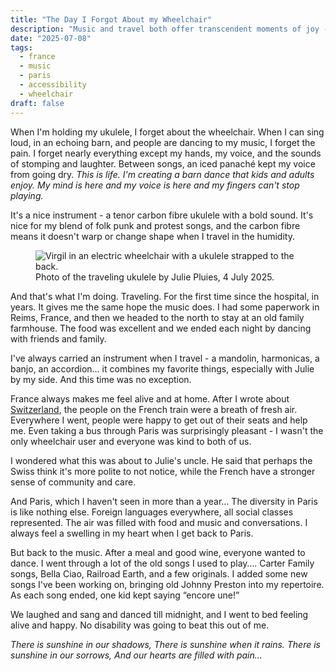 ```yaml
---
title: "The Day I Forgot About my Wheelchair"
description: "Music and travel both offer transcendent moments of joy - often hand in hand. I am happy to have both in my life."
date: "2025-07-08"
tags:
  - france
  - music
  - paris
  - accessibility
  - wheelchair
draft: false
---
```



When I'm holding my ukulele, I forget about the wheelchair. When I can sing loud, in an echoing barn, and people are dancing to my music, I forget the pain. I forget nearly everything except my hands, my voice, and the sounds of stomping and laughter. Between songs, an iced panaché kept my voice from going dry. _This is life. I'm creating a barn dance that kids and adults enjoy. My mind is here and my voice is here and my fingers can't stop playing._

It's a nice instrument - a tenor carbon fibre ukulele with a bold sound. It's nice for my blend of folk punk and protest songs, and the carbon fibre means it doesn't warp or change shape when I travel in the humidity.

<figure>
  <Image
    src={travelingUke}
    alt="Virgil in an electric wheelchair with a ukulele strapped to the back."
    loading="lazy"
  />
  <figcaption>
    Photo of the traveling ukulele by Julie Pluies, 4 July 2025.
  </figcaption>
</figure>

And that's what I'm doing. Traveling. For the first time since the hospital, in years. It gives me the same hope the music does. I had some paperwork in Reims, France, and then we headed to the north to stay at an old family farmhouse. The food was excellent and we ended each night by dancing with friends and family.

I've always carried an instrument when I travel - a mandolin, harmonicas, a banjo, an accordion… it combines my favorite things, especially with Julie by my side. And this time was no exception.

France always makes me feel alive and at home. After I wrote about <a href="/stories/prenez-ma-place-prenez-mon-handicap/">Switzerland</a>, the people on the French train were a breath of fresh air. Everywhere I went, people were happy to get out of their seats and help me. Even taking a bus through Paris was surprisingly pleasant - I wasn't the only wheelchair user and everyone was kind to both of us.

I wondered what this was about to Julie's uncle. He said that perhaps the Swiss think it's more polite to not notice, while the French have a stronger sense of community and care.

And Paris, which I haven't seen in more than a year… The diversity in Paris is like nothing else. Foreign languages everywhere, all social classes represented. The air was filled with food and music and conversations. I always feel a swelling in my heart when I get back to Paris.

But back to the music. After a meal and good wine, everyone wanted to dance. I went through a lot of the old songs I used to play…. Carter Family songs, Bella Ciao, Railroad Earth, and a few originals. I added some new songs I've been working on, bringing old Johnny Preston into my repertoire. As each song ended, one kid kept saying “encore une!”

We laughed and sang and danced till midnight, and I went to bed feeling alive and happy. No disability was going to beat this out of me.

_There is sunshine in our shadows,_
_There is sunshine when it rains._
_There is sunshine in our sorrows,_
_And our hearts are filled with pain…_
